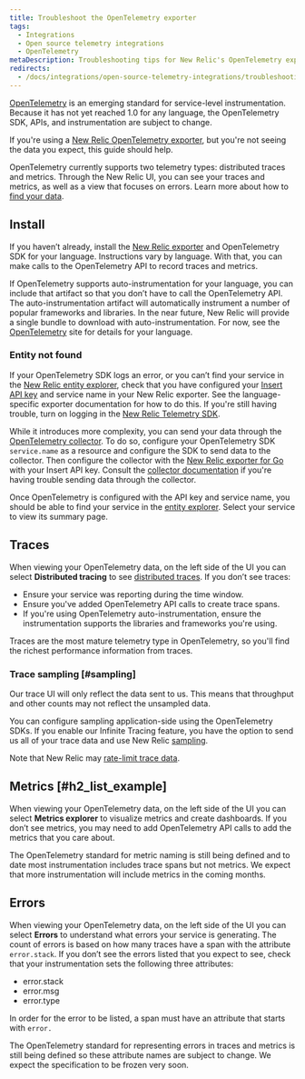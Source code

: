 ```yaml
---
title: Troubleshoot the OpenTelemetry exporter
tags:
  - Integrations
  - Open source telemetry integrations
  - OpenTelemetry
metaDescription: Troubleshooting tips for New Relic's OpenTelemetry exporters.
redirects:
  - /docs/integrations/open-source-telemetry-integrations/troubleshooting-opentelemetry
---
```


[OpenTelemetry](http://opentelemetry.io) is an emerging standard for service-level instrumentation. Because it has not yet reached 1.0 for any language, the OpenTelemetry SDK, APIs, and instrumentation are subject to change.

If you're using a [New Relic OpenTelemetry exporter](/docs/integrations/open-source-telemetry-integrations/open-source-telemetry-integration-list/new-relics-opentelemetry-integration), but you're not seeing the data you expect, this guide should help.

OpenTelemetry currently supports two telemetry types: distributed traces and metrics. Through the New Relic UI, you can see your traces and metrics, as well as a view that focuses on errors. Learn more about how to [find your data](/docs/integrations/open-source-telemetry-integrations/opentelemetry/view-your-opentelemetry-data-new-relic).

## Install

If you haven’t already, install the [New Relic exporter](https://docs.newrelic.com/docs/integrations/open-source-telemetry-integrations/open-source-telemetry-integration-list/new-relics-opentelemetry-integration) and OpenTelemetry SDK for your language. Instructions vary by language. With that, you can make calls to the OpenTelemetry API to record traces and metrics.

If OpenTelemetry supports auto-instrumentation for your language, you can include that artifact so that you don’t have to call the OpenTelemetry API. The auto-instrumentation artifact will automatically instrument a number of popular frameworks and libraries. In the near future, New Relic will provide a single bundle to download with auto-instrumentation. For now, see the [OpenTelemetry](http://opentelemetry.io) site for details for your language.

### Entity not found

If your OpenTelemetry SDK logs an error, or you can’t find your service in the [New Relic entity explorer](https://docs.newrelic.com/docs/new-relic-one/use-new-relic-one/ui-data/new-relic-one-entity-explorer-view-performance-across-apps-services-hosts), check that you have configured your [Insert API key](/docs/apis/get-started/intro-apis/types-new-relic-api-keys#event-insert-key) and service name in your New Relic exporter. See the language-specific exporter documentation for how to do this. If you're still having trouble, turn on logging in the [New Relic Telemetry SDK](https://docs.newrelic.com/docs/data-ingest-apis/get-data-new-relic/new-relic-sdks/telemetry-sdks-send-custom-telemetry-data-new-relic).

While it introduces more complexity, you can send your data through the [OpenTelemetry collector](https://github.com/open-telemetry/opentelemetry-collector). To do so, configure your OpenTelemetry SDK `service.name` as a resource and configure the SDK to send data to the collector. Then configure the collector with the [New Relic exporter for Go](https://github.com/newrelic/opentelemetry-exporter-go) with your Insert API key. Consult the [collector documentation](https://opentelemetry.io/docs/collector/about/) if you're having trouble sending data through the collector.

Once OpenTelemetry is configured with the API key and service name, you should be able to find your service in the [entity explorer](https://docs.newrelic.com/docs/new-relic-one/use-new-relic-one/ui-data/new-relic-one-entity-explorer-view-performance-across-apps-services-hosts). Select your service to view its summary page.

## Traces

When viewing your OpenTelemetry data, on the left side of the UI you can select **Distributed tracing** to see [distributed traces](/docs/understand-dependencies/distributed-tracing/ui-data/understand-use-distributed-trace-ui). If you don’t see traces:

* Ensure your service was reporting during the time window.
* Ensure you've added OpenTelemetry API calls to create trace spans.
* If you're using OpenTelemetry auto-instrumentation, ensure the instrumentation supports the libraries and frameworks you're using.

Traces are the most mature telemetry type in OpenTelemetry, so you'll find the richest performance information from traces.

### Trace sampling [#sampling]

Our trace UI will only reflect the data sent to us. This means that throughput and other counts may not reflect the unsampled data.

You can configure sampling application-side using the OpenTelemetry SDKs. If you enable our Infinite Tracing feature, you have the option to send us all of your trace data and use New Relic [sampling](/docs/understand-dependencies/distributed-tracing/get-started/how-new-relic-distributed-tracing-works#sampling).

Note that New Relic may [rate-limit trace data](/docs/understand-dependencies/distributed-tracing/trace-api/trace-api-general-requirements-limits#requirements).

## Metrics [#h2_list_example]

When viewing your OpenTelemetry data, on the left side of the UI you can select **Metrics explorer** to visualize metrics and create dashboards. If you don’t see metrics, you may need to add OpenTelemetry API calls to add the metrics that you care about.

<Callout variant="caution">
  The OpenTelemetry standard for metric naming is still being defined and to date most instrumentation includes trace spans but not metrics. We expect that more instrumentation will include metrics in the coming months.
</Callout>

## Errors

When viewing your OpenTelemetry data, on the left side of the UI you can select **Errors** to understand what errors your service is generating. The count of errors is based on how many traces have a span with the attribute `error.stack`. If you don’t see the errors listed that you expect to see, check that your instrumentation sets the following three attributes:

* error.stack
* error.msg
* error.type

In order for the error to be listed, a span must have an attribute that starts with `error.`

<Callout variant="caution">
  The OpenTelemetry standard for representing errors in traces and metrics is still being defined so these attribute names are subject to change. We expect the specification to be frozen very soon.
</Callout>
